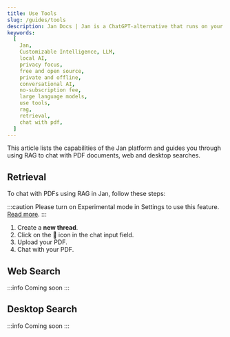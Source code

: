 ```yaml
---
title: Use Tools
slug: /guides/tools
description: Jan Docs | Jan is a ChatGPT-alternative that runs on your own computer, with a local API server.
keywords:
  [
    Jan,
    Customizable Intelligence, LLM,
    local AI,
    privacy focus,
    free and open source,
    private and offline,
    conversational AI,
    no-subscription fee,
    large language models,
    use tools,
    rag,
    retrieval,
    chat with pdf,
  ]
---
```

This article lists the capabilities of the Jan platform and guides you through using RAG to chat with PDF documents, web and desktop searches.

## Retrieval

To chat with PDFs using RAG in Jan, follow these steps:

:::caution
Please turn on Experimental mode in Settings to use this feature. [Read more](/guides/advanced/#enable-the-experimental-mode).
:::

1. Create a **new thread**.
2. Click on the 📎 icon in the chat input field.
3. Upload your PDF.
4. Chat with your PDF.

## Web Search

:::info
Coming soon
:::

## Desktop Search

:::info
Coming soon
:::
